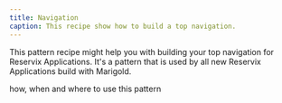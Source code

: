 ```yaml
---
title: Navigation
caption: This recipe show how to build a top navigation.
---
```


This pattern recipe might help you with building your top navigation for Reservix Applications. It's a pattern that is used by all new Reservix Applications build with Marigold.

how, when and where to use this pattern

<ComponentDemo file="./topnavigation.demo.tsx" />
